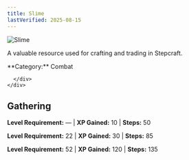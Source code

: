 ```yaml
---
title: Slime
lastVerified: 2025-08-15
---
```


<div className="flex items-start gap-6 mb-8">
  <div className="flex-shrink-0">
    <img src="/assets/resources/combat/slime_loot.png" alt="Slime" className="w-24 h-24 border rounded-lg" />
  </div>
  <div className="flex-1">
    <div className="space-y-2">
      <p className="text-lg text-muted-foreground">A valuable resource used for crafting and trading in Stepcraft.</p>
      <div className="flex flex-wrap gap-4 text-sm">
        <span className="px-2 py-1 bg-blue-100 dark:bg-blue-900 rounded-md">
          **Category:** Combat
        </span>
        
      </div>
    </div>
  </div>
</div>

## Gathering

**Level Requirement:** — | **XP Gained:** 10 | **Steps:** 50


**Level Requirement:** 22 | **XP Gained:** 30 | **Steps:** 85


**Level Requirement:** 52 | **XP Gained:** 120 | **Steps:** 135
